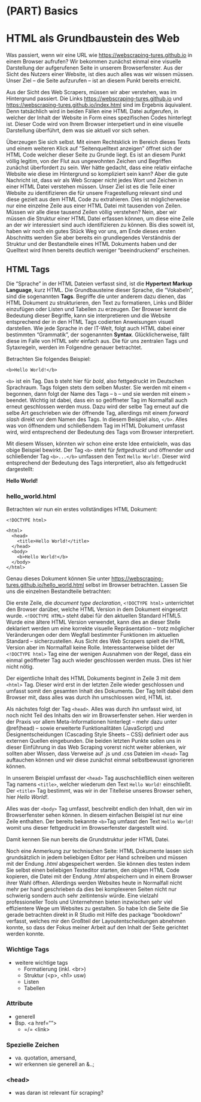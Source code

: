 # (PART) Basics {-}

# HTML als Grundbaustein des Web {#html}

Was passiert, wenn wir eine URL wie <https://webscraping-tures.github.io>{target="_blank"} in einem Browser aufrufen? Wir bekommen zunächst einmal eine visuelle Darstellung der aufgerufenen Seite in unserem Browserfenster. Aus der Sicht des Nutzers einer Website, ist dies auch alles was wir wissen müssen. Unser Ziel -- die Seite aufzurufen -- ist an diesem Punkt bereits erreicht. 

Aus der Sicht des Web Scrapers, müssen wir aber verstehen, was im Hintergrund passiert. 
Die Links <https://webscraping-tures.github.io>{target="_blank"} und <https://webscraping-tures.github.io/index.html>{target="_blank"} sind im Ergebnis äquivalent. Denn tatsächlich wird in beiden Fällen eine HTML Datei aufgerufen, in welcher der Inhalt der Website in Form eines spezifischen Codes hinterlegt ist. Dieser Code wird von Ihrem Browser interpetiert und in eine visuelle Darstellung überführt, dem was sie aktuell vor sich sehen.

Überzeugen Sie sich selbst. Mit einem Rechtsklick im Bereich dieses Texts und einem weiteren Klick auf "Seitenquelltext anzeigen" öffnet sich der HTML Code welcher dieser Seite zu Grunde liegt. Es ist an diesem Punkt völlig legitim, von der Flut aus ungewohnten Zeichen und Begriffen zunächst überfordert zu sein. Wer hätte gedacht, dass eine relativ einfache Website wie diese im Hintergrund so kompliziert sein kann? Aber die gute Nachricht ist, dass wir als Web Scraper nicht jedes Wort und Zeichen in einer HTML Datei verstehen müssen. Unser Ziel ist es die Teile einer Website zu identifizieren die für unsere Fragestellung relevant sind und diese gezielt aus dem HTML Code zu extrahieren. Dies ist möglicherweise nur eine einzelne Zeile aus einer HTML Datei mit tausenden von Zeilen. Müssen wir alle diese tausend Zeilen völlig verstehen? Nein, aber wir müssen die Struktur einer HTML Datei erfassen können, um diese eine Zeile an der wir interessiert sind auch identifizieren zu können. Bis dies soweit ist, haben wir noch ein gutes Stück Weg vor uns, am Ende dieses ersten Abschnitts werden Sie aber bereits ein grundlegendes Verständnis der Struktur und der Bestandteile eines HTML Dokuments haben und der Quelltext wird Ihnen bereits deutlich weniger "beeindruckend" erscheinen.
  


## HTML Tags

Die "Sprache" in der HTML Dateien verfasst sind, ist die **Hypertext Markup Language**, kurz HTML. Die Grundbausteine dieser Sprache, die "Vokabeln", sind die sogenannten **Tags**. Begriffe die unter anderem dazu dienen, das HTML Dokument zu strukturieren, den Text zu formatieren, Links und Bilder einzufügen oder Listen und Tabellen zu erzeugen. Der Browser kennt die Bedeutung dieser Begriffe, kann sie interpretieren und die Website entsprechend der in den HTML Tags codierten Anweisungen visuell darstellen. Wie jede Sprache in der IT-Welt, folgt auch HTML dabei einer bestimmten "Grammatik", der sogenannten **Syntax**. Glücklicherweise, fällt diese im Falle von HTML sehr einfach aus. Die für uns zentralen Tags und Sytaxregeln, werden im Folgendne genauer betrachtet.

Betrachten Sie folgendes Beispiel:

```
<b>Hello World!</b>
```

`<b>` ist ein Tag. Das b steht hier für *bold*, also fettgedruckt im Deutschen Sprachraum.
Tags folgen stets dem selben Muster. Sie werden mit einem `<` begonnen, dann folgt der Name des Tags -- `b` -- und sie werden mit einem `>` beendet.
Wichtig ist dabei, dass ein so geöffneter Tag im Normalfall auch erneut geschlossen werden muss. Dazu wird der selbe Tag erneut auf die selbe Art geschrieben wie der öffnende Tag, allerdings mit einem *forward slash* direkt vor dem Namen des Tags. In diesem Beispiel also, `</b>`. Alles was von öffnendem und schließendem Tag im HTML Dokument umfasst wird, wird entsprechend der Bedeutung des Tags vom Browser interpretiert.

Mit diesem Wissen, könnten wir schon eine erste Idee entwickeln, was das obige Beispiel bewirkt. Der Tag `<b>` steht für *fettgedruckt* und öffnender und schließender Tag `<b>...</b>` umfassen den Text `Hello World!`. Dieser wird entsprechend der Bedeutung des Tags interpretiert, also als fettgedruckt dargestellt:

<b>Hello World!</b>


### hello_world.html

Betrachten wir nun ein erstes vollständiges HTML Dokument:

```
<!DOCTYPE html>

<html>
  <head>
    <title>Hello World!</title>
  </head>
  <body>
    <b>Hello World!</b>
  </body>
</html>
```

Genau dieses Dokument können Sie unter <https://webscraping-tures.github.io/hello_world.html>{target="_blank"} selbst im Browser betrachten. Lassen Sie uns die einzelnen Bestandteile betrachten:

Die erste Zeile, die *document type declaration*, `<!DOCTYPE html>` unterrichtet den Browser darüber, welche HTML Version in dem Dokument eingesetzt wurde. `<!DOCTYPE HTML>` steht dabei für den aktuellen Standard HTML5. Wurde eine ältere HTML Version verwendet, kann dies an dieser Stelle deklariert werden um eine korrekte visuelle Repräsentation -- trotz möglicher Veränderungen oder dem Wegfall bestimmter Funktionen im aktuellen Standard -- sicherzustellen. Aus Sicht des Web Scrapers spielt die HTML Version aber im Normalfall keine Rolle. Interessanterweise bildet der `<!DOCTYPE html>` Tag eine der wenigen Ausnahmen von der Regel, dass ein einmal geöffneter Tag auch wieder geschlossen werden muss. Dies ist hier nicht nötig.

Der eigentliche Inhalt des HTML Dokuments beginnt in Zeile 3 mit dem `<html>` Tag. Dieser wird erst in der letzten Zeile wieder geschlossen und umfasst somit den gesamten Inhalt des Dokuments. Der Tag teilt dabei dem Browser mit, dass alles was durch ihn umschlossen wird, HTML ist. 

Als nächstes folgt der Tag `<head>`. Alles was durch ihn umfasst wird, ist noch nicht Teil des Inhalts den wir im Browserfenster sehen. Hier werden in der Praxis vor allem Meta-Informationen hinterlegt -- mehr dazu unter \@ref(head) -- sowie erweiterte Funktionalitäten (JavaScript) und Designentscheidungen (Cascading Style Sheets -- CSS) definiert oder aus externen Quellen eingebunden. Die beiden letzten Punkte sollen uns in dieser Einführung in das Web Scraping vorerst nicht weiter ablenken, wir sollten aber Wissen, dass Verweise auf .js und .css Dateien im `<head>` Tag auftauchen können und wir diese zunächst einmal selbstbewusst ignorieren können.

In unserem Beispiel umfasst der `<head>` Tag auschschließlich einen weiteren Tag namens `<title>`, welcher wiederum den Text `Hello World!` einschließt. Der `<title>` Tag bestimmt, was wir in der Titelleise unseres Browser sehen, hier *Hello World!*.

Alles was der `<body>` Tag umfasst, beschreibt endlich den Inhalt, den wir im Browserfenster sehen können. In diesem einfachen Beispiel ist nur eine Zeile enthalten. Der bereits bekannte `<b>`Tag umfasst den Text `Hello World!` womit uns dieser fettgedruckt im Browserfenster dargestellt wird.

Damit kennen Sie nun bereits die Grundstruktur jeder HTML Datei. 

Noch eine Anmerkung zur technischen Seite: HTML Dokumente lassen sich grundsätzlich in jedem beliebigen Editor per Hand schreiben und müssen mit der Endung *.html* abgespeichert werden. Sie können dies testen indem Sie selbst einen beliebigen Texteditor starten, den obigen HTML Code kopieren, die Datei mit der Endung *.html* abspeichern und in einem Browser ihrer Wahl öffnen. Allerdings werden Websites heute in Normalfall nicht mehr per hand geschrieben da dies bei komplexeren Seiten nicht nur schwierig sondern auch sehr zeitintensiv würde. Eine vielzahl professioneller Tools und Unternehmen bieten inzwischen sehr viel effizientere Wege um Websites zu gestalten. So habe Ich die Seite die Sie gerade betrachten direkt in R Studio mit Hilfe des package "bookdown" verfasst, welches mir den Großteil der Layoutentscheidungen abnehmen konnte, so dass der Fokus meiner Arbeit auf den Inhalt der Seite gerichtet werden konnte.


### Wichtige Tags
* weitere wichtige tags
  * Formatierung (inkl. \<br>)
  * Struktur (\<p>, \<h1> usw)
  * Listen
  * Tabellen
  
### Attribute {#attribute}

* generell
* Bsp. \<a href="">
  * =/= \<link>

### Spezielle Zeichen

* va. quotation, amersand, &nbsp;
* wir erkennen sie generell an &..;

### \<head> {#head}

* was daran ist relevant für scraping?